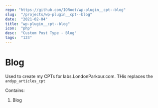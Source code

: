 ```yaml
---
repo: "https://github.com/IORoot/wp-plugin__cpt--blog"
slug:  "/projects/wp-plugin__cpt--blog"
date:  "2021-02-04"
title: "wp-plugin__cpt--blog"
icon:  "php"
desc:  "Custom Post Type - Blog"
tags:  "123"
---
```



# Blog

Used to create my CPTs for labs.LondonParkour.com. THis replaces the `andyp_articles_cpt`

Contains:

1. Blog
